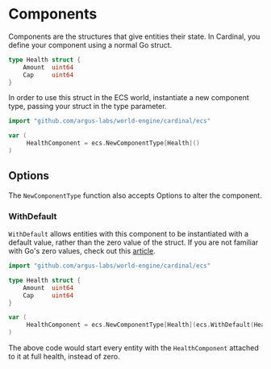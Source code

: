 # Components

Components are the structures that give entities their state. In Cardinal, you define your component using a normal Go
struct.

```go
type Health struct {
    Amount  uint64
    Cap     uint64
}
```

In order to use this struct in the ECS world, instantiate a new component type, passing your struct in the type
parameter.

```go
import "github.com/argus-labs/world-engine/cardinal/ecs"

var (
	 HealthComponent = ecs.NewComponentType[Health]()
)

```

## Options

The `NewComponentType` function also accepts Options to alter the component.

### WithDefault
`WithDefault` allows entities with this component to be instantiated with a default value, rather than the zero value of the struct.
If you are not familiar with Go's zero values, check out this [article](https://www.scaler.com/topics/golang/golang-zero-values/).

```go
import "github.com/argus-labs/world-engine/cardinal/ecs"

type Health struct {
    Amount  uint64
    Cap     uint64
}

var (
	 HealthComponent = ecs.NewComponentType[Health](ecs.WithDefault(Health{Amount: 100, Cap: 100})
)
```

The above code would start every entity with the `HealthComponent` attached to it at full health, instead of zero.